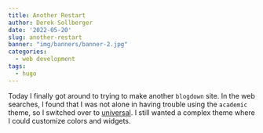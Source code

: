 ```yaml
---
title: Another Restart
author: Derek Sollberger
date: '2022-05-20'
slug: another-restart
banner: "img/banners/banner-2.jpg"
categories:
  - web development
tags:
  - hugo
---
```


Today I finally got around to trying to make another `blogdown` site.  In the web searches, I found that I was not alone in having trouble using the `academic` theme, so I switched over to [universal](https://github.com/devcows/hugo-universal-theme).  I still wanted a complex theme where I could customize colors and widgets.

